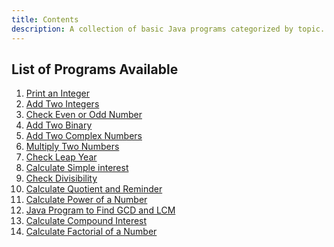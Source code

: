 ```yaml
---
title: Contents
description: A collection of basic Java programs categorized by topic.
---
```


## List of Programs Available

1. [Print an Integer](/programs/print-an-integer)
2. [Add Two Integers](/programs/add-two-integers)
3. [Check Even or Odd Number](/programs/check-even-or-odd)
4. [Add Two Binary](/programs/java-program-to-add-two-binary-numbers)
5. [Add Two Complex Numbers](/programs/java-program-to-add-two-complex-numbers)
6. [Multiply Two Numbers](/programs/multiply-two-numbers)
7. [Check Leap Year](/programs/java-program-to-check-Leap-year)
8. [Calculate Simple interest](/programs/calculate-simple-interest)
9. [Check Divisibility](/programs/java-program-to-check-divisbility)
10. [Calculate Quotient and Reminder](/programs/find-quotient-and-reminder)
11. [Calculate Power of a Number](/programs/calculate-power-of-a-number)
12. [Java Program to Find GCD and LCM](/programs/java-program-to-find-gcd-and-lcm)
13. [Calculate Compound Interest](/programs/calculate-compound-interest)
14. [Calculate Factorial of a Number](/programs/factorial-in-java)
